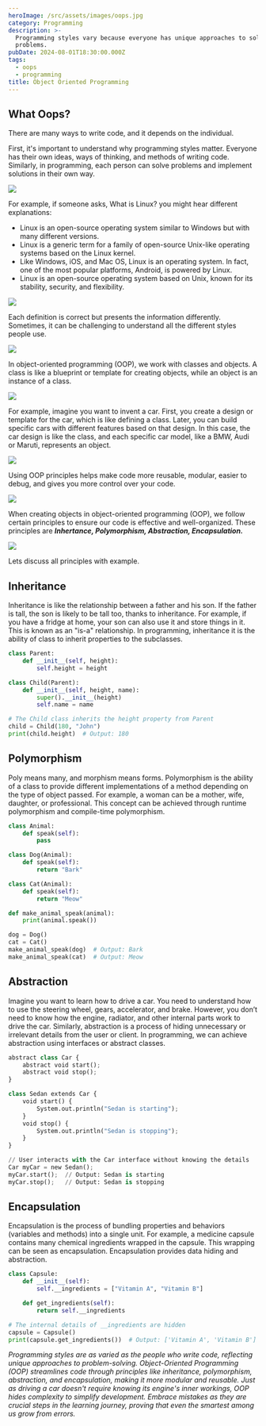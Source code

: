 ```yaml
---
heroImage: /src/assets/images/oops.jpg
category: Programming
description: >-
  Programming styles vary because everyone has unique approaches to solving
  problems.
pubDate: 2024-08-01T18:30:00.000Z
tags:
  - oops
  - programming
title: Object Oriented Programming
---
```


## What Oops?

There are many ways to write code, and it depends on the individual.

First, it's important to understand why programming styles matter. Everyone has their own ideas, ways of thinking, and methods of writing code. Similarly, in programming, each person can solve problems and implement solutions in their own way.

![](../../assets/images/write-differently.gif)

For example, if someone asks, What is Linux? you might hear different explanations:

- Linux is an open-source operating system similar to Windows but with many different versions.
- Linux is a generic term for a family of open-source Unix-like operating systems based on the Linux kernel.
- Like Windows, iOS, and Mac OS, Linux is an operating system. In fact, one of the most popular platforms, Android, is powered by Linux.
- Linux is an open-source operating system based on Unix, known for its stability, security, and flexibility.

![](../../assets/images/samesamedifferent.gif)

Each definition is correct but presents the information differently. Sometimes, it can be challenging to understand all the different styles people use.

![](../../assets/images/class-&-obj.png)

In object-oriented programming (OOP), we work with classes and objects. A class is like a blueprint or template for creating objects, while an object is an instance of a class.

![](../../assets/images/class-and-object-eg.jpg)

For example, imagine you want to invent a car. First, you create a design or template for the car, which is like defining a class. Later, you can build specific cars with different features based on that design. In this case, the car design is like the class, and each specific car model, like a BMW, Audi or Maruti, represents an object.

![](../../assets/images/class-vs-objects.png)

Using OOP principles helps make code more reusable, modular, easier to debug, and gives you more control over your code.

![](../../assets/images/oops-meme.gif)

When creating objects in object-oriented programming (OOP), we follow certain principles to ensure our code is effective and well-organized. These principles are **_Inhertance, Polymorphism, Abstraction, Encapsulation._**

![](../../assets/images/oop-piller.png)

Lets discuss all principles with example.

## Inheritance

Inheritance is like the relationship between a father and his son. If the father is tall, the son is likely to be tall too, thanks to inheritance. For example, if you have a fridge at home, your son can also use it and store things in it. This is known as an "is-a" relationship. In programming, inheritance it is the ability of class to inherit properties to the subclasses.

```python
class Parent:
    def __init__(self, height):
        self.height = height

class Child(Parent):
    def __init__(self, height, name):
        super().__init__(height)
        self.name = name

# The Child class inherits the height property from Parent
child = Child(180, "John")
print(child.height)  # Output: 180
```

## Polymorphism

Poly means many, and morphism means forms. Polymorphism is the ability of a class to provide different implementations of a method depending on the type of object passed. For example, a woman can be a mother, wife, daughter, or professional. This concept can be achieved through runtime polymorphism and compile-time polymorphism.

```python
class Animal:
    def speak(self):
        pass

class Dog(Animal):
    def speak(self):
        return "Bark"

class Cat(Animal):
    def speak(self):
        return "Meow"

def make_animal_speak(animal):
    print(animal.speak())

dog = Dog()
cat = Cat()
make_animal_speak(dog)  # Output: Bark
make_animal_speak(cat)  # Output: Meow

```

## Abstraction

Imagine you want to learn how to drive a car. You need to understand how to use the steering wheel, gears, accelerator, and brake. However, you don’t need to know how the engine, radiator, and other internal parts work to drive the car. Similarly, abstraction is a process of hiding unnecessary or irrelevant details from the user or client. In programming, we can achieve abstraction using interfaces or abstract classes.

```python
abstract class Car {
    abstract void start();
    abstract void stop();
}

class Sedan extends Car {
    void start() {
        System.out.println("Sedan is starting");
    }
    void stop() {
        System.out.println("Sedan is stopping");
    }
}

// User interacts with the Car interface without knowing the details
Car myCar = new Sedan();
myCar.start();  // Output: Sedan is starting
myCar.stop();   // Output: Sedan is stopping

```

## Encapsulation

Encapsulation is the process of bundling properties and behaviors (variables and methods) into a single unit. For example, a medicine capsule contains many chemical ingredients wrapped in the capsule. This wrapping can be seen as encapsulation. Encapsulation provides data hiding and abstraction.

```python
class Capsule:
    def __init__(self):
        self.__ingredients = ["Vitamin A", "Vitamin B"]

    def get_ingredients(self):
        return self.__ingredients

# The internal details of __ingredients are hidden
capsule = Capsule()
print(capsule.get_ingredients())  # Output: ['Vitamin A', 'Vitamin B']
```

_Programming styles are as varied as the people who write code, reflecting unique approaches to problem-solving. Object-Oriented Programming (OOP) streamlines code through principles like inheritance, polymorphism, abstraction, and encapsulation, making it more modular and reusable. Just as driving a car doesn't require knowing its engine's inner workings, OOP hides complexity to simplify development. Embrace mistakes as they are crucial steps in the learning journey, proving that even the smartest among us grow from errors._
